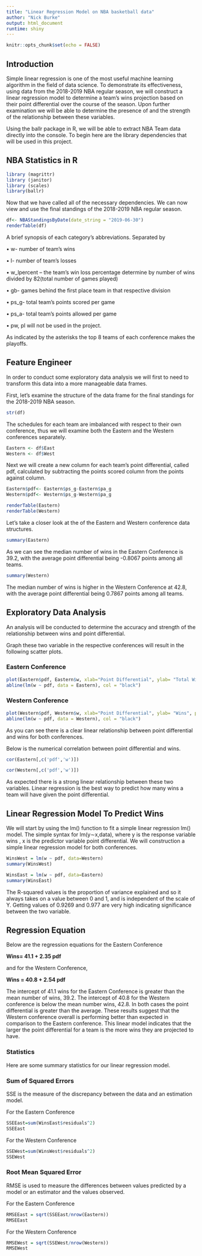 ---
title: "Linear Regression Model on NBA basketball data"
author: "Nick Burke"
output: html_document
runtime: shiny
---

```{r setup, include=FALSE}
knitr::opts_chunk$set(echo = FALSE)
```

## Introduction

Simple linear regression is one of the most useful machine learning algorithm in the field of data science. To demonstrate its effectiveness, using data from the 2018-2019 NBA regular season, we will construct a linear regression model to determine a team's wins projection based on their point differential over the course of the season. Upon further examination we will be able to determine the presence of and the strength of the relationship between these variables.

Using the ballr package in R, we will be able to extract NBA Team data directly into the console. To begin here are the library dependencies that will be used in this project.

## NBA Statistics in R

```{r}
library (magrittr) 
library (janitor) 
library (scales) 
library(ballr)

```
Now that we have called all of the necessary dependencies. We can now view and use the final standings of the 2018-2019 NBA regular season.

```{r, echo=FALSE}
df<- NBAStandingsByDate(date_string = "2019-06-30")
renderTable(df)
```
A brief synopsis of each category’s abbreviations.
Separated by 

•	w- number of team’s wins

•	l- number of team’s losses

•	w_lpercent – the team’s win loss percentage determine by number of wins divided by 82(total number of games played)

•	gb- games behind the first place team in that respective division

•	ps_g- total team’s points scored per game 

•	ps_a- total team’s points allowed per game

•	pw, pl  will not be used in the project.

As indicated by the asterisks the top 8 teams of each conference makes the playoffs. 

## Feature Engineer
In order to conduct some exploratory data analysis we will first to need to transform this data into a more manageable data frames. 

First, let’s examine the structure of the data frame for the final standings for the 2018-2019 NBA season.


```{r, echo=FALSE}
str(df)
```

The schedules for each team are imbalanced with respect to their own conference, thus we will examine both the Eastern and the Western conferences separately.


```{r, echo=FALSE}
Eastern <- df$East
Western <- df$West
```
Next we will create a new column for each team’s point differential, called pdf, calculated by subtracting the points scored column from the points against column.
```{r, echo=FALSE}
Eastern$pdf<- Eastern$ps_g-Eastern$pa_g
Western$pdf<- Western$ps_g-Western$pa_g
```

```{r, echo=FALSE}
renderTable(Eastern)
renderTable(Western)

```


Let’s take a closer look at the of the Eastern and Western conference data structures.

```{r, echo=FALSE}
summary(Eastern)
```
As we can see the median number of wins in the Eastern Conference is 39.2, with the average point differential being -0.8067 points among all teams.

```{r, echo=FALSE}
summary(Western)
```
The median number of wins is higher in the Western Conference at  42.8, with the average point differential being 0.7867 points among all teams.

## Exploratory Data Analysis

An analysis will be conducted to determine the accuracy and strength of the relationship between wins and point differential.

Graph these two variable in the respective conferences will result in the following scatter plots.

### Eastern Conference
```{r, echo=FALSE}
plot(Eastern$pdf, Eastern$w, xlab="Point Differential", ylab= "Total Wins", pch=17, col="blue", main = "East PDF vs W", frame=FALSE)
abline(lm(w ~ pdf, data = Eastern), col = "black")
``` 

### Western Conference

```{r,echo=FALSE}
plot(Western$pdf, Western$w, xlab="Point Differential", ylab= "Wins", pch=15, col="red", main = "West PDF vs W", frame=FALSE)
abline(lm(w ~ pdf, data = Western), col = "black")
```


As you can see there is a clear linear relationship between point differential and wins for both conferences. 

Below is the numerical correlation between point differential and wins.


```{r, echo=FALSE}
cor(Eastern[,c('pdf','w')])
```


```{r, echo=FALSE}
cor(Western[,c('pdf','w')])
```

As expected there is a strong linear relationship between these two variables. Linear regression is the best way to predict how many wins a team will have given the point differential.

## Linear Regression Model To Predict Wins

We will start by using the lm() function to fit a simple linear regression lm() model. The simple syntax for lm(y∼x,data), where y is the response variable wins , x is the  predictor variable point differential. We will construction a simple linear regression model for both conferences.


```{r, echo=FALSE}
WinsWest = lm(w ~ pdf, data=Western)
summary(WinsWest)

```

```{r, echo=FALSE}
WinsEast = lm(w ~ pdf, data=Eastern)
summary(WinsEast)

```

The R-squared values is the proportion of variance explained and so it always takes on a value between 0 and 1, and is independent of the scale of  Y. Getting values of 0.9269 and 0.977 are very high indicating significance between the two variable. 

## Regression Equation
Below are the regression equations for the Eastern Conference

**Wins= 41.1 + 2.35 pdf**

and for the Western Conference,

**Wins = 40.8 + 2.54 pdf**

The intercept of 41.1 wins for the Eastern Conference is greater than the mean number of wins, 39.2. The intercept of 40.8 for the Western conference is below the mean number wins, 42.8. 
In both cases the point differential is greater than the average. These results suggest that the Western conference overall is performing better than expected in comparison to the Eastern conference. This linear model indicates that the larger the point differential for a team is the more wins they are projected to have. 

### Statistics
Here are some summary statistics for our linear regression model.

### Sum of Squared Errors

SSE is the measure of the discrepancy between the data and an estimation model.

For the Eastern Conference
```{r, echo=FALSE}
SSEEast=sum(WinsEast$residuals^2)
SSEEast

```

For the Western Conference
```{r, echo=FALSE}
SSEWest=sum(WinsWest$residuals^2)
SSEWest

```

### Root Mean Squared Error

RMSE is used to measure the differences between values predicted by a model or an estimator and the values observed.

For the Eastern Conference

```{r, echo=FALSE}
RMSEEast = sqrt(SSEEast/nrow(Eastern))
RMSEEast
```

For the Western Conference

```{r, echo=FALSE}
RMSEWest = sqrt(SSEWest/nrow(Western))
RMSEWest
```


